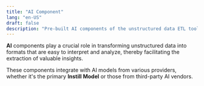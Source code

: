 ```yaml
---
title: "AI Component"
lang: "en-US"
draft: false
description: "Pre-built AI components of the unstructured data ETL tool Instill Core https://github.com/instill-ai/instill-core"
---
```


**AI** components play a crucial role in transforming unstructured data into formats that are easy to interpret and analyze, thereby facilitating the extraction of valuable insights.

These components integrate with AI models from various providers, whether it's the primary **Instill Model** or those from third-party AI vendors.
